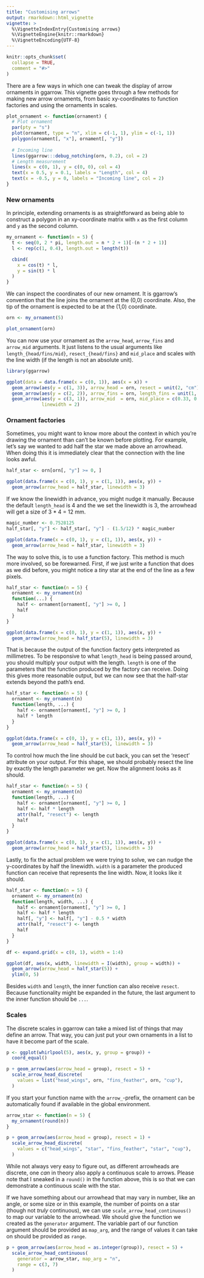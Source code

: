 ```yaml
---
title: "Customising arrows"
output: rmarkdown::html_vignette
vignette: >
  %\VignetteIndexEntry{Customising arrows}
  %\VignetteEngine{knitr::rmarkdown}
  %\VignetteEncoding{UTF-8}
---
```


```r
knitr::opts_chunk$set(
  collapse = TRUE,
  comment = "#>"
)
```

There are a few ways in which one can tweak the display of arrow ornaments in ggarrow. This vignette goes through a few methods for making new arrow ornaments, from basic xy-coordinates to function factories and using the ornaments in scales.

```r

plot_ornament <- function(ornament) {
  # Plot ornament
  par(pty = "s")
  plot(ornament, type = "n", xlim = c(-1, 1), ylim = c(-1, 1))
  polygon(ornament[, "x"], ornament[, "y"])
  
  # Incoming line
  lines(ggarrow:::debug_notching(orn, 0.2), col = 2)
  # Length measurement
  lines(x = c(0, 1), y = c(0, 0), col = 4)
  text(x = 0.5, y = 0.1, labels = "Length", col = 4)
  text(x = -0.5, y = 0, labels = "Incoming line", col = 2)
}
```

### New ornaments

In principle, extending ornaments is as straightforward as being able to construct a polygon in an xy-coordinate matrix with `x` as the first column and `y` as the second column.

```r
my_ornament <- function(n = 5) {
  t <- seq(0, 2 * pi, length.out = n * 2 + 1)[-(n * 2 + 1)]
  l <- rep(c(1, 0.4), length.out = length(t))

  cbind(
    x = cos(t) * l,
    y = sin(t) * l
  )
}
```

We can inspect the coordinates of our new ornament. It is ggarrow's convention that the line joins the ornament at the (0,0) coordinate. Also, the tip of the ornament is expected to be at the (1,0) coordinate.

```r
orn <- my_ornament(5)

plot_ornament(orn)
```

You can now use your ornament as the `arrow_head`, `arrow_fins` and `arrow_mid` arguments. It just listens to the usual arguments like `length_{head/fins/mid}`, `resect_{head/fins}` and `mid_place` and scales with the line width (if the length is not an absolute unit).

```r
library(ggarrow)

ggplot(data = data.frame(x = c(0, 1)), aes(x = x)) +
  geom_arrow(aes(y = c(1, 3)), arrow_head = orn, resect = unit(2, "cm")) +
  geom_arrow(aes(y = c(2, 2)), arrow_fins = orn, length_fins = unit(1, "cm")) +
  geom_arrow(aes(y = c(3, 1)), arrow_mid  = orn, mid_place = c(0.33, 0.66), 
             linewidth = 2)
```

### Ornament factories

Sometimes, you might want to know more about the context in which you're drawing the ornament than can't be known before plotting. For example, let's say we wanted to add half the star we made above an arrowhead. When doing this it is immediately clear that the connection with the line looks awful.

```r
half_star <- orn[orn[, "y"] >= 0, ]

ggplot(data.frame(x = c(0, 1), y = c(1, 1)), aes(x, y)) +
  geom_arrow(arrow_head = half_star, linewidth = 3)
```

If we know the linewidth in advance, you might nudge it manually. Because the default `length_head` is 4 and the we set the linewidth is 3, the arrowhead will get a size of 3 * 4 = 12 mm. 

```r
magic_number <- 0.7528125
half_star[, "y"] <- half_star[, "y"] - (1.5/12) * magic_number

ggplot(data.frame(x = c(0, 1), y = c(1, 1)), aes(x, y)) +
  geom_arrow(arrow_head = half_star, linewidth = 3)
```

The way to solve this, is to use a function factory. This method is much more involved, so be forewarned. First, if we just write a function that does as we did before, you might notice a *tiny* star at the end of the line as a few pixels.

```r
half_star <- function(n = 5) {
  ornament <- my_ornament(n)
  function(...) {
    half <- ornament[ornament[, "y"] >= 0, ]
    half
  }
}

ggplot(data.frame(x = c(0, 1), y = c(1, 1)), aes(x, y)) +
  geom_arrow(arrow_head = half_star(5), linewidth = 3)
```

That is because the output of the function factory gets interpreted as millimetres. To be responsive to what `length_head` is being passed around, you should multiply your output with the length. `length` is one of the parameters that the function produced by the factory can receive. Doing this gives more reasonable output, but we can now see that the half-star extends beyond the path's end.

```r
half_star <- function(n = 5) {
  ornament <- my_ornament(n)
  function(length, ...) {
    half <- ornament[ornament[, "y"] >= 0, ]
    half * length
  }
}

ggplot(data.frame(x = c(0, 1), y = c(1, 1)), aes(x, y)) +
  geom_arrow(arrow_head = half_star(5), linewidth = 3)
```

To control how much the line should be cut back, you can set the 'resect' attribute on your output. For this shape, we should probably resect the line by exactly the length parameter we get. Now the alignment looks as it should.

```r
half_star <- function(n = 5) {
  ornament <- my_ornament(n)
  function(length, ...) {
    half <- ornament[ornament[, "y"] >= 0, ]
    half <- half * length
    attr(half, "resect") <- length
    half
  }
}

ggplot(data.frame(x = c(0, 1), y = c(1, 1)), aes(x, y)) +
  geom_arrow(arrow_head = half_star(5), linewidth = 3)
```

Lastly, to fix the actual problem we were trying to solve, we can nudge the y-coordinates by half the linewidth. `width` is a parameter the produced function can receive that represents the line width. Now, it looks like it should.

```r
half_star <- function(n = 5) {
  ornament <- my_ornament(n)
  function(length, width, ...) {
    half <- ornament[ornament[, "y"] >= 0, ]
    half <- half * length
    half[, "y"] <- half[, "y"] - 0.5 * width
    attr(half, "resect") <- length
    half
  }
}

df <- expand.grid(x = c(0, 1), width = 1:4)

ggplot(df, aes(x, width, linewidth = I(width), group = width)) +
  geom_arrow(arrow_head = half_star(5)) +
  ylim(0, 5)
```

Besides `width` and `length`, the inner function can also receive `resect`. Because functionality might be expanded in the future, the last argument to the inner function should be `...`.

### Scales

The discrete scales in ggarrow can take a mixed list of things that may define an arrow. That way, you can just put your own ornaments in a list to have it become part of the scale.

```r
p <- ggplot(whirlpool(5), aes(x, y, group = group)) +
  coord_equal()

p + geom_arrow(aes(arrow_head = group), resect = 5) +
  scale_arrow_head_discrete(
    values = list("head_wings", orn, "fins_feather", orn, "cup"),
  )
```

If you start your function name with the `arrow_`-prefix, the ornament can be automatically found if available in the global environment.

```r
arrow_star <- function(n = 5) {
  my_ornament(round(n))
}

p + geom_arrow(aes(arrow_head = group), resect = 1) +
  scale_arrow_head_discrete(
    values = c("head_wings", "star", "fins_feather", "star", "cup"),
  )
```

While not always very easy to figure out, as different arrowheads are discrete, one *can* in theory also apply a continuous scale to arrows. Please note that I sneaked in a `round()` in the function above, this is so that we can demonstrate a continuous scale with the star.

If we have something about our arrowhead that may vary in number, like an angle, or some size or in this example, the number of points on a star (though not *truly* continuous), we can use `scale_arrow_head_continuous()` to map our variable to the arrowhead. We should give the function we created as the `generator` argument. The variable part of our function argument should be provided as `map_arg`, and the range of values it can take on should be provided as `range`.

```r
p + geom_arrow(aes(arrow_head = as.integer(group)), resect = 5) +
  scale_arrow_head_continuous(
    generator = arrow_star, map_arg = "n",
    range = c(3, 7)
  )
```
